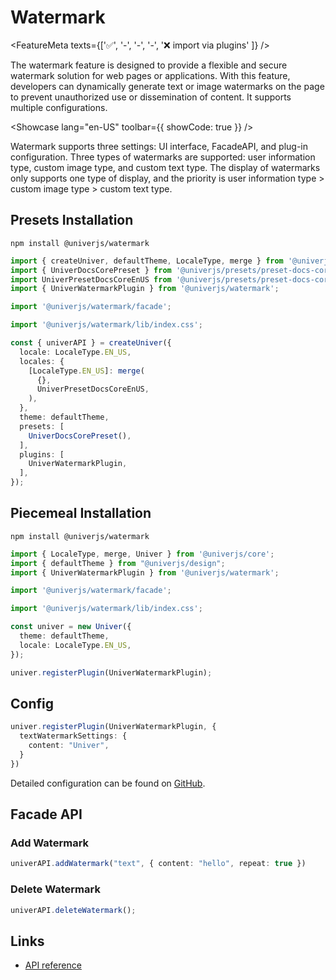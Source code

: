 
# Watermark <VersionBadge version="0.4.2+" />

<FeatureMeta texts={['✅', '-', '-', '-', '❌ import via plugins' ]} />

The watermark feature is designed to provide a flexible and secure watermark solution for web pages or applications. With this feature, developers can dynamically generate text or image watermarks on the page to prevent unauthorized use or dissemination of content. It supports multiple configurations.

<Showcase lang="en-US" toolbar={{ showCode: true }} />

Watermark supports three settings: UI interface, FacadeAPI, and plug-in configuration.
Three types of watermarks are supported: user information type, custom image type, and custom text type. The display of watermarks only supports one type of display, and the priority is user information type > custom image type > custom text type.

## Presets Installation

```shell npm2yarn
npm install @univerjs/watermark
```

```typescript {4,6,8,23}
import { createUniver, defaultTheme, LocaleType, merge } from '@univerjs/presets';
import { UniverDocsCorePreset } from '@univerjs/presets/preset-docs-core';
import UniverPresetDocsCoreEnUS from '@univerjs/presets/preset-docs-core/locales/en-US';
import { UniverWatermarkPlugin } from '@univerjs/watermark';

import '@univerjs/watermark/facade';

import '@univerjs/watermark/lib/index.css';

const { univerAPI } = createUniver({
  locale: LocaleType.EN_US,
  locales: {
    [LocaleType.EN_US]: merge(
      {},
      UniverPresetDocsCoreEnUS,
    ),
  },
  theme: defaultTheme,
  presets: [
    UniverDocsCorePreset(),
  ],
  plugins: [
    UniverWatermarkPlugin,
  ],
});
```

## Piecemeal Installation

```shell npm2yarn
npm install @univerjs/watermark
```

```typescript {3,5,7,14}
import { LocaleType, merge, Univer } from '@univerjs/core';
import { defaultTheme } from "@univerjs/design";
import { UniverWatermarkPlugin } from '@univerjs/watermark';

import '@univerjs/watermark/facade';

import '@univerjs/watermark/lib/index.css';

const univer = new Univer({
  theme: defaultTheme,
  locale: LocaleType.EN_US,
});

univer.registerPlugin(UniverWatermarkPlugin);
```

## Config

```typescript
univer.registerPlugin(UniverWatermarkPlugin, {
  textWatermarkSettings: {
    content: "Univer",
  }
})
```

Detailed configuration can be found on [GitHub](https://github.com/dream-num/univer/blob/dev/packages/watermark/src/controllers/config.schema.ts#L24).

## Facade API 

### Add Watermark

```typescript
univerAPI.addWatermark("text", { content: "hello", repeat: true })
```

### Delete Watermark

```typescript
univerAPI.deleteWatermark();
```

## Links

* [API reference](https://github.com/dream-num/univer/blob/dev/packages/facade/src/apis/facade.ts#L555)
